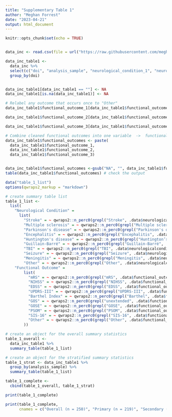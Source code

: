 ```yaml
---
title: "Supplementary Table 1"
author: "Meghan Forrest"
date: "2023-04-21"
output: html_document
---
```


```r
knitr::opts_chunk$set(echo = TRUE)


data_inc <- read.csv(file = url("https://raw.githubusercontent.com/meghanrforrest/SPBG-meta-research-study/main/included_data.csv"))
```


```r
data_inc_table1 <-
  data_inc %>% 
  select(c("doi", "analysis_sample", "neurological_condition_1", "neurological_condition_2", "functional_outcome", "functional_outcome_1", "functional_outcome_2", "functional_outcome_3")) %>% 
  group_by(doi) 


data_inc_table1[data_inc_table1 == ""] <- NA
data_inc_table1[is.na(data_inc_table1)] <- NA

# Relabel any outcome that occurs once to "Other"
data_inc_table1$functional_outcome_1[data_inc_table1$functional_outcome_1 %in% names(which(table(c(data_inc_table1$functional_outcome_1, data_inc_table1$functional_outcome_2, data_inc_table1$functional_outcome_3)) < 3))] = "Other"

data_inc_table1$functional_outcome_2[data_inc_table1$functional_outcome_2 %in% names(which(table(c(data_inc_table1$functional_outcome_1, data_inc_table1$functional_outcome_2, data_inc_table1$functional_outcome_3)) < 3))] = "Other"

data_inc_table1$functional_outcome_3[data_inc_table1$functional_outcome_3 %in% names(which(table(c(data_inc_table1$functional_outcome_1, data_inc_table1$functional_outcome_3, data_inc_table1$functional_outcome_3)) < 3))] = "Other"

# Combine cleaned functional outcomes into one variable  ->  functional_outcomes
data_inc_table1$functional_outcomes <- paste(
  data_inc_table1$functional_outcome_1, 
  data_inc_table1$functional_outcome_2, 
  data_inc_table1$functional_outcome_3)


data_inc_table1$functional_outcomes <-gsub("NA", "", data_inc_table1$functional_outcomes)
table(data_inc_table1$functional_outcomes) # check the output
```


```r
data("table_1_list")
options(qwraps2_markup = "markdown")

# create summary table list
table_1_list <-
  list(
    "Neurological Condition" =
      list(
        "Stroke" = ~ qwraps2::n_perc0(grepl("Stroke", .data$neurologicalconditions) == "TRUE" , show_symbol = TRUE), 
        "Multiple sclerosis" = ~ qwraps2::n_perc0(grepl("Multiple sclerosis", .data$neurologicalconditions) == "TRUE", show_symbol = TRUE), 
        "Parkinson's disease" = ~ qwraps2::n_perc0(grepl("Parkinson's disease", .data$neurologicalconditions) == "TRUE", show_symbol = TRUE), 
        "Encephalitis" = ~ qwraps2::n_perc0(grepl("Encephalitis", .data$neurologicalconditions) == "TRUE", show_symbol = TRUE),
        "Huntington's disease" = ~ qwraps2::n_perc0(grepl("Huntington’s disease", .data$neurologicalconditions) == "TRUE", show_symbol = TRUE),
        "Guillain-Barré" = ~ qwraps2::n_perc0(grepl("Guillain-Barré", .data$neurologicalconditions) == "TRUE", show_symbol = TRUE),
        "TBI" = ~ qwraps2::n_perc0(grepl("TBI", .data$neurologicalconditions) == "TRUE", show_symbol = TRUE),
        "Seizure" = ~ qwraps2::n_perc0(grepl("Seizure", .data$neurologicalconditions) == "TRUE", show_symbol = TRUE),
        "Meningitis" = ~ qwraps2::n_perc0(grepl("Meningitis", .data$neurologicalconditions) == "TRUE", show_symbol = TRUE),
        "Other" = ~ qwraps2::n_perc0(grepl("Other", .data$neurologicalconditions) == "TRUE", show_symbol = TRUE)),
    "Functional Outcome" =
        list(
          "mRS" = ~ qwraps2::n_perc0(grepl("mRS", .data$functional_outcomes) == "TRUE", show_symbol = TRUE), 
          "NIHSS" = ~ qwraps2::n_perc0(grepl("NIHSS", .data$functional_outcomes) == "TRUE", show_symbol = TRUE), 
          "EDSS" = ~ qwraps2::n_perc0(grepl("EDSS", .data$functional_outcomes) == "TRUE", show_symbol = TRUE),
          "UPDRS-III" = ~ qwraps2::n_perc0(grepl("UPDRS-III", .data$functional_outcomes) == "TRUE", show_symbol = TRUE), 
          "Barthel Index" = ~ qwraps2::n_perc0(grepl("Barthel", .data$functional_outcomes) == "TRUE", show_symbol = TRUE),
          "GOS" = ~ qwraps2::n_perc0(grepl("unextended", .data$functional_outcomes) == "TRUE", show_symbol = TRUE), 
          "GOSE" = ~ qwraps2::n_perc0(grepl("GOSE", .data$functional_outcomes) == "TRUE", show_symbol = TRUE),
          "PSOM" = ~ qwraps2::n_perc0(grepl("PSOM", .data$functional_outcomes) == "TRUE", show_symbol = TRUE), 
          "SIS-16" = ~ qwraps2::n_perc0(grepl("SIS-16", .data$functional_outcomes) == "TRUE", show_symbol = TRUE), 
          "Other" = ~ qwraps2::n_perc0(grepl("Other", .data$functional_outcomes) == "TRUE", show_symbol = TRUE)
        ))

# create an object for the overall summary statistics            
table_1_overall <-
  data_inc_table1 %>%
  summary_table(table_1_list)

# create an object for the stratified summary statistics  
table_1_strat <- data_inc_table1 %>%
  group_by(analysis_sample) %>% 
  summary_table(table_1_list)

table_1_complete <-
  cbind(table_1_overall, table_1_strat)

print(table_1_complete)

print(table_1_complete,
      cnames = c("Overall (n = 250)", "Primary (n = 219)", "Secondary (n = 31)"))
```
